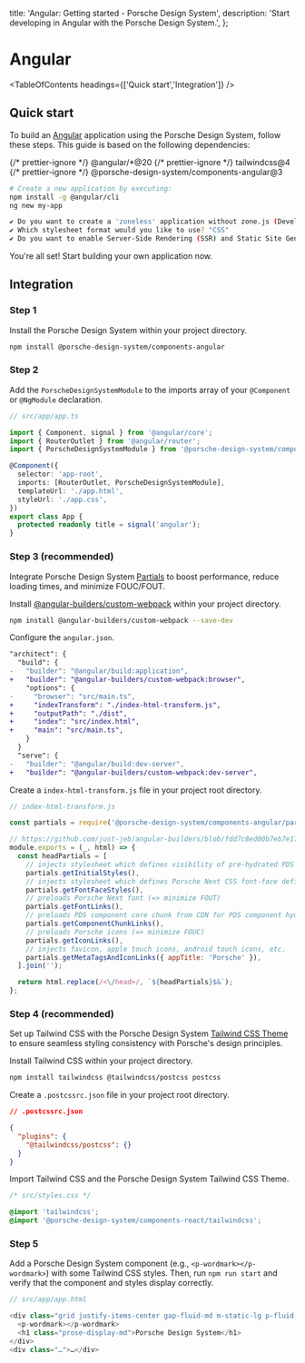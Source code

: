 
  title: 'Angular: Getting started - Porsche Design System',
  description: 'Start developing in Angular with the Porsche Design System.',
};

# Angular

<TableOfContents headings={['Quick start','Integration']} />

## Quick start

To build an [Angular](https://angular.dev/installation) application using the Porsche Design System, follow these steps.
This guide is based on the following dependencies:

<div className="flex flex-wrap gap-static-sm my-fluid-sm">
  {/* prettier-ignore */}
  <PTag compact={true} color="notification-info-soft">@angular/*@20</PTag>
  {/* prettier-ignore */}
  <PTag compact={true} color="notification-info-soft">tailwindcss@4</PTag>
  {/* prettier-ignore */}
  <PTag compact={true} color="notification-info-soft">@porsche-design-system/components-angular@3</PTag>
</div>

```bash
# Create a new application by executing:
npm install -g @angular/cli
ng new my-app

✔ Do you want to create a 'zoneless' application without zone.js (Developer Preview)? "Yes"
✔ Which stylesheet format would you like to use? "CSS"
✔ Do you want to enable Server-Side Rendering (SSR) and Static Site Generation (SSG/Prerendering)? "No"
```

You're all set! Start building your own application now.

## Integration

### Step 1

Install the Porsche Design System within your project directory.

```bash
npm install @porsche-design-system/components-angular
```

### Step 2

Add the `PorscheDesignSystemModule` to the imports array of your `@Component` or `@NgModule` declaration.

```ts
// src/app/app.ts

import { Component, signal } from '@angular/core';
import { RouterOutlet } from '@angular/router';
import { PorscheDesignSystemModule } from '@porsche-design-system/components-angular';

@Component({
  selector: 'app-root',
  imports: [RouterOutlet, PorscheDesignSystemModule],
  templateUrl: './app.html',
  styleUrl: './app.css',
})
export class App {
  protected readonly title = signal('angular');
}
```

### Step 3 (recommended)

Integrate Porsche Design System [Partials](/partials/introduction) to boost performance, reduce loading times, and
minimize FOUC/FOUT.

Install
[@angular-builders/custom-webpack](https://github.com/just-jeb/angular-builders/tree/master/packages/custom-webpack#index-transform)
within your project directory.

```bash
npm install @angular-builders/custom-webpack --save-dev
```

Configure the `angular.json`.

```diff
"architect": {
  "build": {
-   "builder": "@angular/build:application",
+   "builder": "@angular-builders/custom-webpack:browser",
    "options": {
-     "browser": "src/main.ts",
+     "indexTransform": "./index-html-transform.js",
+     "outputPath": "./dist",
+     "index": "src/index.html",
+     "main": "src/main.ts",
    }
  }
  "serve": {
-   "builder": "@angular/build:dev-server",
+   "builder": "@angular-builders/custom-webpack:dev-server",
```

Create a `index-html-transform.js` file in your project root directory.

```js
// index-html-transform.js

const partials = require('@porsche-design-system/components-angular/partials');

// https://github.com/just-jeb/angular-builders/blob/fdd7c8ed00b7eb7e1761aaa6cb5bda41693ceb5d/packages/custom-webpack/README.md#index-transform
module.exports = (_, html) => {
  const headPartials = [
    // injects stylesheet which defines visibility of pre-hydrated PDS components
    partials.getInitialStyles(),
    // injects stylesheet which defines Porsche Next CSS font-face definition (=> minimize FOUT)
    partials.getFontFaceStyles(),
    // preloads Porsche Next font (=> minimize FOUT)
    partials.getFontLinks(),
    // preloads PDS component core chunk from CDN for PDS component hydration (=> improve loading performance)
    partials.getComponentChunkLinks(),
    // preloads Porsche icons (=> minimize FOUC)
    partials.getIconLinks(),
    // injects favicon, apple touch icons, android touch icons, etc.
    partials.getMetaTagsAndIconLinks({ appTitle: 'Porsche' }),
  ].join('');

  return html.replace(/<\/head>/, `${headPartials}$&`);
};
```

### Step 4 (recommended)

Set up Tailwind CSS with the Porsche Design System [Tailwind CSS Theme](/tailwindcss/introduction) to ensure seamless
styling consistency with Porsche's design principles.

Install Tailwind CSS within your project directory.

```bash
npm install tailwindcss @tailwindcss/postcss postcss
```

Create a `.postcssrc.json` file in your project root directory.

```json
// .postcssrc.json

{
  "plugins": {
    "@tailwindcss/postcss": {}
  }
}
```

Import Tailwind CSS and the Porsche Design System Tailwind CSS Theme.

```css
/* src/styles.css */

@import 'tailwindcss';
@import '@porsche-design-system/components-react/tailwindcss';
```

### Step 5

Add a Porsche Design System component (e.g., `<p-wordmark></p-wordmark>`) with some Tailwind CSS styles. Then, run
`npm run start` and verify that the component and styles display correctly.

```javascript
// src/app/app.html

<div class="grid justify-items-center gap-fluid-md m-static-lg p-fluid-lg bg-surface rounded-lg">
  <p-wordmark></p-wordmark>
  <h1 class="prose-display-md">Porsche Design System</h1>
</div>
<div class="…">…</div>
```

